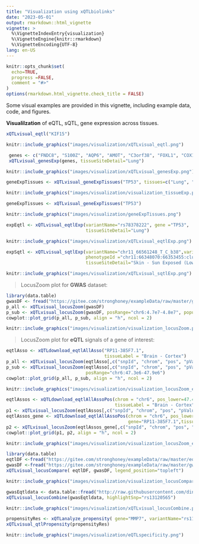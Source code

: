 ```yaml
---
title: "Visualization using xQTLbiolinks"
date: "2023-05-01"
output: rmarkdown::html_vignette
vignette: >
  %\VignetteIndexEntry{visualization}
  %\VignetteEngine{knitr::rmarkdown}
  %\VignetteEncoding{UTF-8}
lang: en-US
---
```


```r
knitr::opts_chunk$set(
  echo=TRUE,
  progress =FALSE,
  comment = "#>"
)
options(rmarkdown.html_vignette.check_title = FALSE)
```

Some visual examples are provided in this vignette, including example data, code, and figures.

**Visualilzation** of eQTL, sQTL, gene expression across tissues. 


```r
xQTLvisual_eqtl("KIF15")
```

```r
knitr::include_graphics("images/visualization/xQTLvisual_eqtl.png")
```


```r
 genes <- c("FNDC8", "S100Z", "AQP6", "AMOT", "C3orf38", "FOXL1", "COX11", "FCN3", "DDX58", "CFI", "MS4A18", "NUDT13", "HOXA4", "VSX1")
 xQTLvisual_genesExp(genes, tissueSiteDetail="Lung")
```

```r
knitr::include_graphics("images/visualization/xQTLvisual_genesExp.png")
```

```r
geneExpTissues <- xQTLvisual_geneExpTissues("TP53", tissues=c("Lung", "Brain","Ovary"))
```

```r
knitr::include_graphics("images/visualization/visualization_tissueExp.png")
```

```r
geneExpTissues <- xQTLvisual_geneExpTissues("TP53")
```

```r
knitr::include_graphics("images/visualization/geneExpTissues.png")
```

```r
expEqtl <- xQTLvisual_eqtlExp(variantName="rs78378222", gene ="TP53",
                              tissueSiteDetail="Lung")
```

```r
knitr::include_graphics("images/visualization/xQTLvisual_eqtlExp.png")
```

```r
expSqtl <- xQTLvisual_sqtlExp(variantName="chr11_66561248_T_C_b38",variantType="variantId",
                              phenotypeId ="chr11:66348070:66353455:clu_8500:ENSG00000255468.6",
                              tissueSiteDetail="Skin - Sun Exposed (Lower leg)")
```

```r
knitr::include_graphics("images/visualization/xQTLvisual_sqtlExp.png")
```


>LocusZoom plot for **GWAS** dataset:

```r
library(data.table)
gwasDF <- fread("https://gitee.com/stronghoney/exampleData/raw/master/gwasChr6Sub4.txt")
p_all <- xQTLvisual_locusZoom(gwasDF)
p_sub <- xQTLvisual_locusZoom(gwasDF, posRange="chr6:4.7e7-4.8e7", population ="EUR")
cowplot::plot_grid(p_all, p_sub, align = "h", ncol = 2)
```

```r
knitr::include_graphics("images/visualization/visualization_locusZoom.png")
```


>LocusZoom plot for **eQTL** signals of a gene of interest:

```r
eqtlAsso <- xQTLdownload_eqtlAllAsso("RP11-385F7.1",
                                     tissueLabel = "Brain - Cortex")
p_all <- xQTLvisual_locusZoom(eqtlAsso[,c("snpId", "chrom", "pos", "pValue")], highlightSnp="rs4711878" )
p_sub <- xQTLvisual_locusZoom(eqtlAsso[,c("snpId", "chrom", "pos", "pValue")], highlightSnp="rs4711878",
                              posRange="chr6:47.3e6-47.9e6")
cowplot::plot_grid(p_all, p_sub, align = "h", ncol = 2)
```

```r
knitr::include_graphics("images/visualization/visualization_locusZoom_eQTL1.png")
```


```r
eqtlAssos <- xQTLdownload_eqtlAllAssoPos(chrom = "chr6", pos_lower=47.4e6, pos_upper = 47.7e6,  
                                         tissueLabel = "Brain - Cortex", p_upper=0.1)
p1 <- xQTLvisual_locusZoom(eqtlAssos[,c("snpId", "chrom", "pos", "pValue")], highlightSnp = "rs34744382")
eqtlAssos_gene <- xQTLdownload_eqtlAllAssoPos(chrom = "chr6", pos_lower=47.4e6, pos_upper = 47.7e6,  
                                              gene="RP11-385F7.1",tissueLabel = "Brain - Cortex", p_upper=0.1)
p2 <- xQTLvisual_locusZoom(eqtlAssos_gene[,c("snpId", "chrom", "pos", "pValue")], highlightSnp = "rs34744382")
cowplot::plot_grid(p1, p2, align = "h", ncol = 2)
```

```r
knitr::include_graphics("images/visualization/visualization_locusZoom_eQTLpos.png")
```

```r
library(data.table)
eqtlDF <-fread("https://gitee.com/stronghoney/exampleData/raw/master/eqtl/eqtlAsso1.txt")
gwasDF <-fread("https://gitee.com/stronghoney/exampleData/raw/master/gwas/AD/gwasChr6Sub3.txt")
xQTLvisual_locusCompare( eqtlDF, gwasDF, legend_position="topleft")
```

```r
knitr::include_graphics("images/visualization/visualization_locusCompare.png")
```


```r
gwasEqtldata <- data.table::fread("http://raw.githubusercontent.com/dingruofan/exampleData/master/gwas/AD/gwasEqtldata.txt")
xQTLvisual_locusCombine(gwasEqtldata, highlightSnp="rs13120565")
```

```r
knitr::include_graphics("images/visualization/xQTLvisual_locusCombine.png")
```

```r
propensityRes <- xQTLanalyze_propensity( gene="MMP7", variantName="rs11568818", study="TwinsUK")
xQTLvisual_qtlPropensity(propensityRes)
```

```r
knitr::include_graphics("images/visualization/eQTLspecificity.png")
```

